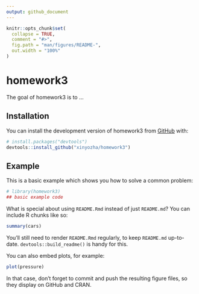 ```yaml
---
output: github_document
---
```


<!-- README.md is generated from README.Rmd. Please edit that file -->

```r
knitr::opts_chunk$set(
  collapse = TRUE,
  comment = "#>",
  fig.path = "man/figures/README-",
  out.width = "100%"
)
```

# homework3

<!-- badges: start -->
<!-- badges: end -->

The goal of homework3 is to ...

## Installation

You can install the development version of homework3 from [GitHub](https://github.com/) with:

``` r
# install.packages("devtools")
devtools::install_github("xinyozha/homework3")
```

## Example

This is a basic example which shows you how to solve a common problem:

```r
# library(homework3)
## basic example code
```

What is special about using `README.Rmd` instead of just `README.md`? You can include R chunks like so:

```r
summary(cars)
```

You'll still need to render `README.Rmd` regularly, to keep `README.md` up-to-date. `devtools::build_readme()` is handy for this.

You can also embed plots, for example:

```r
plot(pressure)
```

In that case, don't forget to commit and push the resulting figure files, so they display on GitHub and CRAN.
